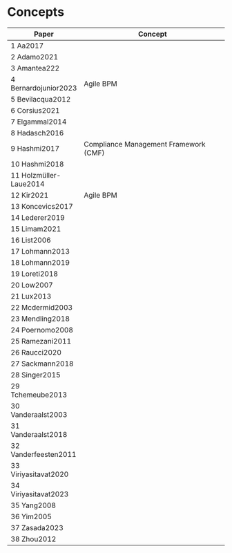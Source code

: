 # Concepts

| Paper                 |Concept                                        |
|-----------------------|-----------------------------------------------|
|1 Aa2017               ||
|2 Adamo2021            ||
|3 Amantea222           ||
|4 Bernardojunior2023   |Agile BPM|
|5 Bevilacqua2012       ||
|6 Corsius2021          ||
|7 Elgammal2014         ||
|8 Hadasch2016          ||
|9 Hashmi2017           |Compliance Management Framework (CMF)|
|10 Hashmi2018          ||
|11 Holzmüller-Laue2014 ||
|12 Kir2021             |Agile BPM|
|13 Koncevics2017       ||
|14 Lederer2019         ||
|15 Limam2021           ||
|16 List2006            ||
|17 Lohmann2013         ||
|18 Lohmann2019         ||
|19 Loreti2018          ||
|20 Low2007             ||
|21 Lux2013             ||
|22 Mcdermid2003        ||
|23 Mendling2018        ||
|24 Poernomo2008        ||
|25 Ramezani2011        ||
|26 Raucci2020          ||
|27 Sackmann2018        ||
|28 Singer2015          ||
|29 Tchemeube2013       ||
|30 Vanderaalst2003     ||
|31 Vanderaalst2018     ||
|32 Vanderfeesten2011   ||
|33 Viriyasitavat2020   ||
|34 Viriyasitavat2023   ||
|35 Yang2008            ||
|36 Yim2005             ||
|37 Zasada2023          ||
|38 Zhou2012            ||
